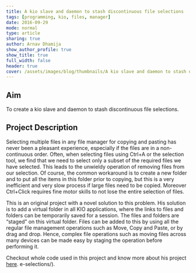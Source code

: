 ```yaml
---
title: A kio slave and daemon to stash discontinuous file selections
tags: [programming, kio, files, manager]
date: 2016-09-29
mode: normal
type: article
sharing: true
author: Arnav Dhamija
show_author_profile: true
show_title: true
full_width: false
header: true
cover: /assets/images/blog/thumbnails/A kio slave and daemon to stash discontinuous file selections.png
---
```


## Aim

To create a kio slave and daemon to stash discontinuous file selections.

## Project Description

Selecting multiple files in any file manager for copying and pasting has never been a pleasant experience, especially if the files are in a non-continuous order. Often, when selecting files using Ctrl+A or the selection tool, we find that we need to select only a subset of the required files we have selected. This leads to the unwieldy operation of removing files from our selection. Of course, the common workaround is to create a new folder and to put all the items in this folder prior to copying, but this is a very inefficient and very slow process if large files need to be copied. Moreover Ctrl+Click requires fine motor skills to not lose the entire selection of files.

This is an original project with a novel solution to this problem. His solution is to add a virtual folder in all KIO applications, where the links to files and folders can be temporarily saved for a session. The files and folders are “staged” on this virtual folder. Files can be added to this by using all the regular file management operations such as Move, Copy and Paste, or by drag and drop. Hence, complex file operations such as moving files across many devices can be made easy by staging the operation before performing it.

Checkout whole code used in this project and know more about his project [here](https://technopediabphc.wordpress.com/2016/09/29/a-kio-slave-and-daemon-to-stash-discontinuous-file-selections/).
e-selections/).
